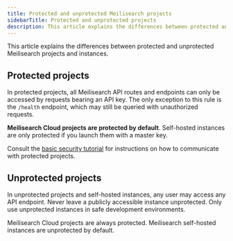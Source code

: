 ```yaml
---
title: Protected and unprotected Meilisearch projects
sidebarTitle: Protected and unprotected projects
description: This article explains the differences between protected and unprotected Meilisearch projects and instances.
---
```


This article explains the differences between protected and unprotected Meilisearch projects and instances.

## Protected projects

In protected projects, all Meilisearch API routes and endpoints can only be accessed by requests bearing an API key. The only exception to this rule is the `/health` endpoint, which may still be queried with unauthorized requests.

**Meilisearch Cloud projects are protected by default**. Self-hosted instances are only protected if you launch them with a master key.

Consult the [basic security tutorial](/learn/security/basic_security) for instructions on how to communicate with protected projects.

## Unprotected projects

In unprotected projects and self-hosted instances, any user may access any API endpoint. Never leave a publicly accessible instance unprotected. Only use unprotected instances in safe development environments.

Meilisearch Cloud projects are always protected. Meilisearch self-hosted instances are unprotected by default.
